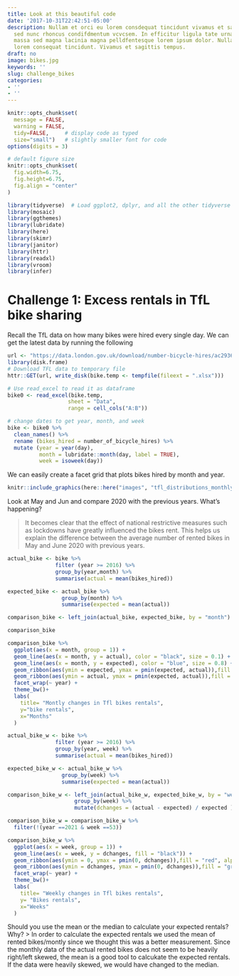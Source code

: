 ```yaml
---
title: Look at this beautiful code
date: '2017-10-31T22:42:51-05:00'
description: Nullam et orci eu lorem consdequat tincidunt vivamus et sagittis magna
  sed nunc rhoncus condifdmentum vcvcsem. In efficitur ligula tate urna. Maecenas
  massa sed magna lacinia magna pelldfentesque lorem ipsum dolor. Nullam et orci eu
  lorem consequat tincidunt. Vivamus et sagittis tempus.
draft: no
image: bikes.jpg
keywords: ''
slug: challenge_bikes
categories:
- ''
- ''
---
```



```r
knitr::opts_chunk$set(
  message = FALSE, 
  warning = FALSE, 
  tidy=FALSE,     # display code as typed
  size="small")   # slightly smaller font for code
options(digits = 3)

# default figure size
knitr::opts_chunk$set(
  fig.width=6.75, 
  fig.height=6.75,
  fig.align = "center"
)


```


```r
library(tidyverse)  # Load ggplot2, dplyr, and all the other tidyverse packages
library(mosaic)
library(ggthemes)
library(lubridate)
library(here)
library(skimr)
library(janitor)
library(httr)
library(readxl)
library(vroom)
library(infer)

```


# Challenge 1: Excess rentals in TfL bike sharing

Recall the TfL data on how many bikes were hired every single day. We can get the latest data by running the following

```r
url <- "https://data.london.gov.uk/download/number-bicycle-hires/ac29363e-e0cb-47cc-a97a-e216d900a6b0/tfl-daily-cycle-hires.xlsx"
library(disk.frame)
# Download TFL data to temporary file
httr::GET(url, write_disk(bike.temp <- tempfile(fileext = ".xlsx")))

# Use read_excel to read it as dataframe
bike0 <- read_excel(bike.temp,
                   sheet = "Data",
                   range = cell_cols("A:B"))

# change dates to get year, month, and week
bike <- bike0 %>% 
  clean_names() %>% 
  rename (bikes_hired = number_of_bicycle_hires) %>% 
  mutate (year = year(day),
          month = lubridate::month(day, label = TRUE),
          week = isoweek(day))
```

We can easily create a facet grid that plots bikes hired by month and year.

```r
knitr::include_graphics(here::here("images", "tfl_distributions_monthly.png"), error = FALSE)
```

Look at May and Jun and compare 2020 with the previous years. What's happening?

> It becomes clear that the effect of national restrictive measures such as lockdowns have greatly influenced the bikes rent. This helps us explain the difference between the average number of rented bikes in May and June 2020 with previous years.

```r
actual_bike <- bike %>%
               filter (year >= 2016) %>%
               group_by(year,month) %>%
               summarise(actual = mean(bikes_hired))

expected_bike <- actual_bike %>%
                 group_by(month) %>%
                 summarise(expected = mean(actual))

comparison_bike <- left_join(actual_bike, expected_bike, by = "month")

comparison_bike
```


```r
comparison_bike %>%
  ggplot(aes(x = month, group = 1)) +
  geom_line(aes(x = month, y = actual), color = "black", size = 0.1) +
  geom_line(aes(x = month, y = expected), color = "blue", size = 0.8) +
  geom_ribbon(aes(ymin = expected, ymax = pmin(expected, actual)),fill = "red", alpha=0.2)  +
  geom_ribbon(aes(ymin = actual, ymax = pmin(expected, actual)),fill = "green", alpha=0.2)+
  facet_wrap(~ year) +
  theme_bw()+
  labs(
    title= "Montly changes in Tfl bikes rentals",
    y="bike rentals",
    x="Months"
  )
```

```r
actual_bike_w <- bike %>%
               filter (year >= 2016) %>%
               group_by(year, week) %>%
               summarise(actual = mean(bikes_hired))

expected_bike_w <- actual_bike_w %>%
                 group_by(week) %>%
                 summarise(expected = mean(actual))

comparison_bike_w <- left_join(actual_bike_w, expected_bike_w, by = "week") %>%
                     group_by(week) %>%
                     mutate(dchanges = (actual - expected) / expected )

comparison_bike_w = comparison_bike_w %>%
  filter(!(year ==2021 & week ==53))

```
```r
comparison_bike_w %>%
  ggplot(aes(x = week, group = 1)) +
  geom_line(aes(x = week, y = dchanges, fill = "black")) +
  geom_ribbon(aes(ymin = 0, ymax = pmin(0, dchanges)),fill = "red", alpha=0.2)  +
  geom_ribbon(aes(ymin = dchanges, ymax = pmin(0, dchanges)),fill = "green", alpha=0.2)+
  facet_wrap(~ year) +
  theme_bw()+
  labs(
    title= "Weekly changes in Tfl bikes rentals",
    y= "Bikes rentals",
    x="Weeks"
  )
```

Should you use the mean or the median to calculate your expected rentals? Why?
> In order to calculate the expected rentals we used the mean of rented bikes/montly since we thought this was a better measurement. Since the monthly data of the actual rented bikes does not seem to be heavily right/left skewed, the mean is a good tool to calcukate the expected rentals. If the data were heavily skewed, we would have changed to the median.

